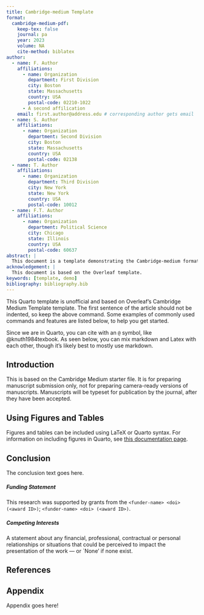 ```yaml
---
title: Cambridge-medium Template
format:
  cambridge-medium-pdf:
    keep-tex: false
    journal: pa
    year: 2023
    volume: NA
    cite-method: biblatex
author:
  - name: F. Author
    affiliations:
      - name: Organization
        department: First Division
        city: Boston
        state: Massachusetts
        country: USA
        postal-code: 02210-1022
      - A second affilication
    email: first.author@address.edu # corresponding author gets email
  - name: S. Author
    affiliations:
      - name: Organization
        department: Second Division
        city: Boston
        state: Massachusetts
        country: USA
        postal-code: 02138
  - name: T. Author
    affiliations:
      - name: Organization
        department: Third Division
        city: New York
        state: New York
        country: USA
        postal-code: 10012
  - name: F.T. Author
    affiliations:
      - name: Organization
        department: Political Science
        city: Chicago
        state: Illinois
        country: USA
        postal-code: 60637
abstract: |
  This document is a template demonstrating the Cambridge-medium format.
acknowledgement: |
  This document is based on the Overleaf template.
keywords: [template, demo]
bibliography: bibliography.bib
---
```


\noindent This Quarto template is unofficial and based on Overleaf's Cambridge Medium Template template. The first sentence of the article should not be indented, so keep the above command. Some examples of commonly used commands and features are listed below, to help you get started.

Since we are in Quarto, you can cite with an `@` symbol, like @knuth1984texbook. As seen below, you can mix markdown and Latex with each other, though it's likely best to mostly use markdown.

## Introduction {#sec-intro}

This is based on the Cambridge Medium starter file. It is for preparing manuscript submission only, not for preparing camera-ready versions of manuscripts. Manuscripts will be typeset for publication by the journal, after they have been accepted.

## Using Figures and Tables

Figures and tables can be included using LaTeX or Quarto syntax. For information on including figures in Quarto, see [this documentation page](https://quarto.org/docs/authoring/figures.html).


## Conclusion
The conclusion text goes here.


##### Funding Statement

This research was supported by grants from the `<funder-name> <doi> (<award ID>)`; `<funder-name> <doi> (<award ID>)`.

##### Competing Interests

A statement about any financial, professional, contractual or personal relationships or situations that could be perceived to impact the presentation of the work --- or `None' if none exist.

## References

:::{#refs}
:::

## Appendix {.appendix}

Appendix goes here!


